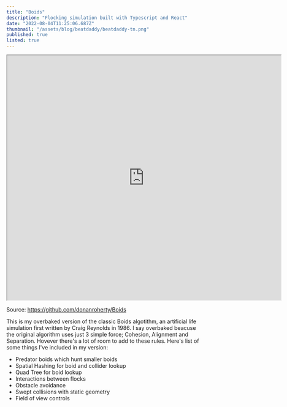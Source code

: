 ```yaml
---
title: "Boids"
description: "Flocking simulation built with Typescript and React"
date: "2022-08-04T11:25:06.687Z"
thumbnail: "/assets/blog/beatdaddy/beatdaddy-tn.png"
published: true
listed: true
---
```



<iframe title="boids" width="714" height="640" src="https://boids-puce.vercel.app"></iframe>

Source: https://github.com/donanroherty/Boids


This is my overbaked version of the classic Boids algotithm, an artificial life simulation first written by Craig Reynolds in 1986.
I say overbaked beacuse the original algorithm uses just 3 simple force; Cohesion, Alignment and Separation.  Hovever there's a lot of room to add to these rules.  Here's list of some things I've included in my version:


- Predator boids which hunt smaller boids
- Spatial Hashing for boid and collider lookup
- Quad Tree for boid lookup
- Interactions between flocks
- Obstacle avoidance
- Swept collisions with static geometry
- Field of view controls
